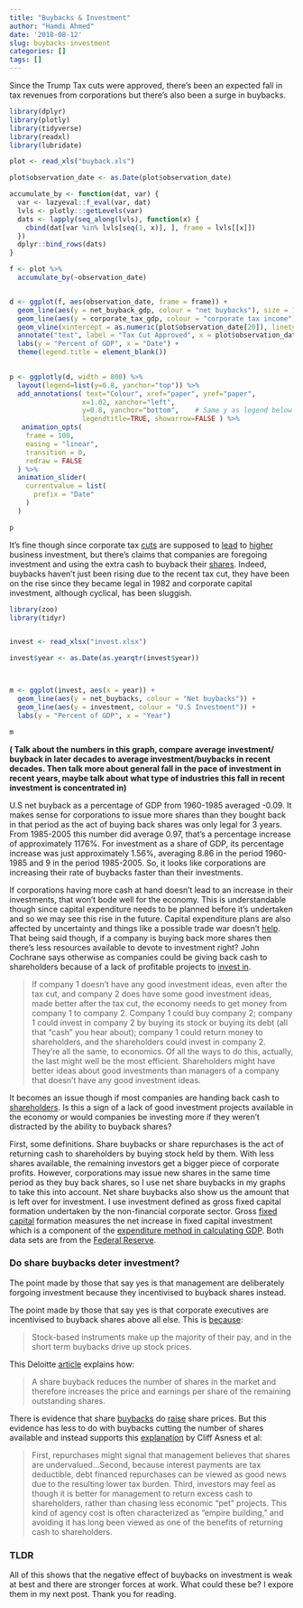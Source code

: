```yaml
---
title: "Buybacks & Investment"
author: "Hamdi Ahmed"
date: '2018-08-12'
slug: buybacks-investment
categories: []
tags: []
---
```


Since the Trump Tax cuts were approved, there's been an expected fall in tax revenues from corporations but there's also been a surge in buybacks.




``` r
library(dplyr)
library(plotly)
library(tidyverse)
library(readxl)
library(lubridate)

plot <- read_xls("buyback.xls")

plot$observation_date <- as.Date(plot$observation_date)

accumulate_by <- function(dat, var) {
  var <- lazyeval::f_eval(var, dat)
  lvls <- plotly:::getLevels(var)
  dats <- lapply(seq_along(lvls), function(x) {
    cbind(dat[var %in% lvls[seq(1, x)], ], frame = lvls[[x]])
  })
  dplyr::bind_rows(dats)
}

f <- plot %>%
  accumulate_by(~observation_date)


d <- ggplot(f, aes(observation_date, frame = frame)) +
  geom_line(aes(y = net_buyback_gdp, colour = "net buybacks"), size = 1) + 
  geom_line(aes(y = corporate_tax_gdp, colour = "corporate tax income"), size = 1) +
  geom_vline(xintercept = as.numeric(plot$observation_date[20]), linetype = "dashed", ) +
  annotate("text", label = "Tax Cut Approved", x = plot$observation_date[15], y = 0, color = "black") +
  labs(y = "Percent of GDP", x = "Date") +
  theme(legend.title = element_blank())
  
```

``` r
p <- ggplotly(d, width = 800) %>%
  layout(legend=list(y=0.8, yanchor="top")) %>% 
  add_annotations( text="Colour", xref="paper", yref="paper",
                  x=1.02, xanchor="left",
                  y=0.8, yanchor="bottom",    # Same y as legend below
                  legendtitle=TRUE, showarrow=FALSE ) %>%
   animation_opts(
    frame = 100,
    easing = "linear",
    transition = 0, 
    redraw = FALSE
  ) %>% 
  animation_slider(
    currentvalue = list(
      prefix = "Date"
    )
  )


```

```r
p
```

It's fine though since corporate tax [cuts](https://papers.ssrn.com/sol3/papers.cfm?abstract_id=1091238) are supposed to [lead](https://twitter.com/realdonaldtrump/status/942123433873281024?lang=en) to [higher](https://www.bloomberg.com/view/articles/2017-11-17/yes-a-corporate-tax-cut-would-increase-investment) business investment, but there’s claims that companies are foregoing investment and using the extra cash to buyback their [shares](http://theweek.com/articles/787966/ban-share-buybacks?utm_source=dlvr.it&utm_medium=twitter). Indeed, buybacks haven’t just been rising due to the recent tax cut, they have been on the rise since they became legal in 1982 and corporate capital investment, although cyclical, has been sluggish.


``` r

library(zoo)
library(tidyr)


invest <- read_xlsx("invest.xlsx")

invest$year <- as.Date(as.yearqtr(invest$year))



m <- ggplot(invest, aes(x = year)) +
  geom_line(aes(y = net_buybacks, colour = "Net buybacks")) + 
  geom_line(aes(y = investment, colour = "U.S Investment")) +
  labs(y = "Percent of GDP", x = "Year") 

```

```r

m

```
**( Talk about the numbers in this graph, compare average investment/ buyback in later decades to average investment/buybacks in recent decades. Then talk more about general fall in the pace of investment in recent years, maybe talk about what type of industries this fall in recent investment is concentrated in)**

U.S net buyback as a percentage of GDP from 1960-1985 averaged -0.09. It makes sense for corporations to issue more shares than they bought back in that period as the act of buying back shares was only legal for 3 years. From 1985-2005 this number did average 0.97, that's a percentage increase of approximately 1176%. For investment as a share of GDP, its percentage increase was just approximately 1.56%, averaging 8.86 in the period 1960-1985 and 9 in the period 1985-2005. So, it looks like corporations are increasing their rate of buybacks faster than their investments.

If corporations having more cash at hand doesn't lead to an increase in their investments, that won't bode well for the economy. This is understandable though since capital expenditure needs to be planned before it’s undertaken and so we may see this rise in the future. Capital expenditure plans are also affected by uncertainty and things like a possible trade war doesn't [help](https://www.telegraph.co.uk/business/2018/06/20/us-businesses-putting-investment-trade-war-worries-fed-chief/). That being said though, if a company is buying back more shares then there’s less resources available to devote to investment right?  John Cochrane says otherwise as companies could be giving back cash to shareholders because of a lack of profitable projects to [invest in](https://johnhcochrane.blogspot.com/2017/12/the-buyback-fallacy.html).

>If company 1 doesn't have any good investment ideas, even after the tax cut, and company 2 does have some good investment ideas, made better after the tax cut, the economy needs to get money from company 1 to company 2. Company 1 could buy company 2; company 1 could invest in company 2 by buying its stock or buying its debt (all that "cash" you hear about); company 1 could return money to shareholders, and the shareholders could invest in company 2. They're all the same, to economics. Of all the ways to do this, actually, the last might well be the most efficient. Shareholders might have better ideas about good investments than managers of a company that doesn't have any good investment ideas.

It becomes an issue though if most companies are handing back cash to [shareholders](https://www.bloomberg.com/view/articles/2018-07-18/trump-s-tax-cut-hasn-t-done-anything-for-workers). Is this a sign of a lack of good investment projects available in the economy or would companies be investing more if they weren’t distracted by the ability to buyback shares?

First, some definitions. Share buybacks or share repurchases is the act of returning cash to shareholders by buying stock held by them. With less shares available, the remaining investors get a bigger piece of corporate profits. However, corporations may issue new shares in the same time period as they buy back shares, so I use net share buybacks in my graphs to take this into account. Net share buybacks also show us the amount that is left over for investment. I use investment defined as gross fixed capital formation undertaken by the non-financial corporate sector. Gross [fixed capital](https://en.wikipedia.org/wiki/Fixed_capital) formation measures the net increase in fixed capital investment which is a component of the [expenditure method in calculating GDP](http://www.econport.org/content/handbook/NatIncAccount/CalculatingGDP/Expenditures.html). Both data sets are from the [Federal Reserve](https://www.federalreserve.gov/econres/notes/ifdp-notes/corporate-buybacks-and-capital-investment-an-international-perspective-20170411.htm).

### **Do share buybacks deter investment?**

The point made by those that say yes is that management are deliberately forgoing investment because they incentivised to buyback shares instead. 

The point made by those that say yes is that corporate executives are incentivised to buyback shares above all else. This is [because](https://hbr.org/2014/09/profits-without-prosperity):

>Stock-based instruments make up the majority of their pay, and in the short term buybacks drive up stock prices.

This Deloitte [article](https://www2.deloitte.com/insights/us/en/economy/behind-the-numbers/corporate-share-buybacks-business-investment.html#endnote-sup-3) explains how:

>A share buyback reduces the number of shares in the market and therefore increases the price and earnings per share of the remaining outstanding shares.


There is evidence that share [buybacks]( https://papers.ssrn.com/sol3/papers.cfm?abstract_id=250049) do [raise]( https://papers.ssrn.com/sol3/papers.cfm?abstract_id=2664098) share prices. But this evidence has less to do with buybacks cutting the number of shares available and instead supports this [explanation](https://papers.ssrn.com/sol3/papers.cfm?abstract_id=3082460) by Cliff Asness et al:

>First, repurchases might signal that management believes that shares are undervalued…Second, because interest payments are tax deductible, debt financed repurchases can be viewed as good news due to the resulting lower tax burden. Third, investors may feel as though it is better for management to return excess cash to shareholders, rather than chasing less economic “pet” projects. This kind of agency cost is often characterized as “empire building,” and avoiding it has long been viewed as one of the benefits of returning cash to shareholders.


### **TLDR**

All of this shows that the negative effect of buybacks on investment is weak at best and there are stronger forces at work. What could these be? I expore them in my next post. Thank you for reading.
